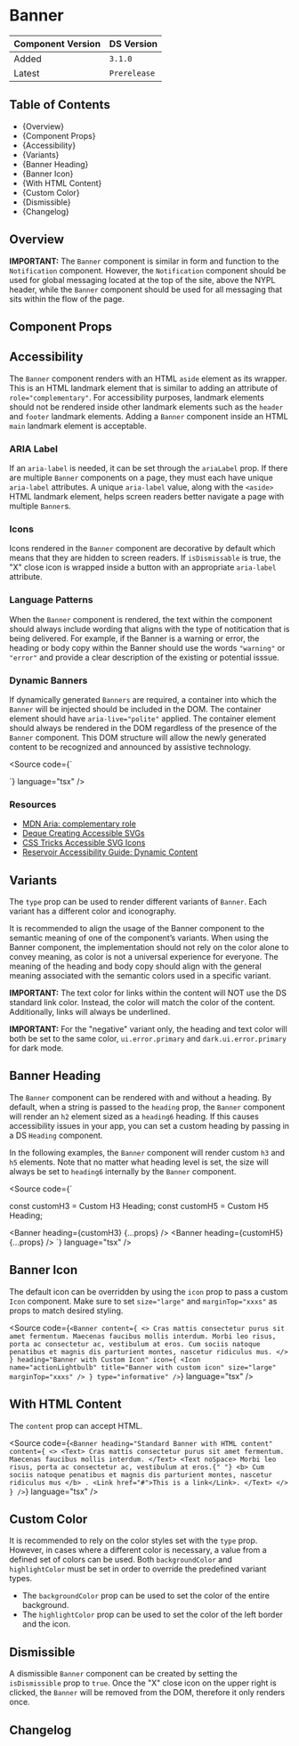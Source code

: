 

<Meta of={BannerStories} />

# Banner

| Component Version | DS Version   |
| ----------------- | ------------ |
| Added             | `3.1.0`      |
| Latest            | `Prerelease` |

## Table of Contents

- {<Link href="#overiew" target="_self">Overview</Link>}
- {<Link href="#component-props" target="_self">Component Props</Link>}
- {<Link href="#accessibility" target="_self">Accessibility</Link>}
- {<Link href="#variants" target="_self">Variants</Link>}
- {<Link href="#banner-heading" target="_self">Banner Heading</Link>}
- {<Link href="#banner-icon" target="_self">Banner Icon</Link>}
- {<Link href="#with-html-content" target="_self">With HTML Content</Link>}
- {<Link href="#custom-color" target="_self">Custom Color</Link>}
- {<Link href="#dismissible" target="_self">Dismissible</Link>}
- {<Link href="#changelog" target="_self">Changelog</Link>}

## Overview

<Description of={BannerStories} />

**IMPORTANT:** The `Banner` component is similar in form and function to the
`Notification` component. However, the `Notification` component should be used
for global messaging located at the top of the site, above the NYPL header,
while the `Banner` component should be used for all messaging that sits within
the flow of the page.

## Component Props

<Canvas of={BannerStories.WithControls} />

<ArgTypes of={BannerStories.WithControls} />

## Accessibility

The `Banner` component renders with an HTML `aside` element as its
wrapper. This is an HTML landmark element that is similar to adding an attribute
of `role="complementary"`. For accessibility purposes, landmark elements should
not be rendered inside other landmark elements such as the `header` and `footer`
landmark elements. Adding a `Banner` component inside an HTML `main`
landmark element is acceptable.

### ARIA Label

If an `aria-label` is needed, it can be set through the `ariaLabel` prop. If
there are multiple `Banner` components on a page, they must each have unique
`aria-label` attributes. A unique `aria-label` value, along with the
`<aside>` HTML landmark element, helps screen readers better navigate a page
with multiple `Banner`s.

### Icons

Icons rendered in the `Banner` component are decorative by default which
means that they are hidden to screen readers. If `isDismissable` is true, the
"X" close icon is wrapped inside a button with an appropriate `aria-label`
attribute.

### Language Patterns

When the `Banner` component is rendered, the text within the component
should always include wording that aligns with the type of notitication that is
being delivered. For example, if the Banner is a warning or error, the
heading or body copy within the Banner should use the words `"warning"` or
`"error"` and provide a clear description of the existing or potential isssue.

### Dynamic Banners

If dynamically generated `Banners` are required, a container into which the
`Banner` will be injected should be included in the DOM. The container
element should have `aria-live="polite"` applied. The container element should
always be rendered in the DOM regardless of the presence of the `Banner`
component. This DOM structure will allow the newly generated content to be
recognized and announced by assistive technology.

<Source
  code={`
<div aria-live="polite">
  <Banner {...props} />
</div>
`}
  language="tsx"
/>

### Resources

- [MDN Aria: complementary role](https://developer.mozilla.org/en-US/docs/Web/Accessibility/ARIA/Roles/complementary_role)
- [Deque Creating Accessible SVGs](https://www.deque.com/blog/creating-accessible-svgs/)
- [CSS Tricks Accessible SVG Icons](https://css-tricks.com/accessible-svg-icons/)
- [Reservoir Accessibility Guide: Dynamic Content](..?path=/docs/accessibility-guide-dynamic-content--docs)

## Variants

The `type` prop can be used to render different variants of `Banner`. Each
variant has a different color and iconography.

It is recommended to align the usage of the Banner component to the semantic
meaning of one of the component’s variants. When using the Banner component,
the implementation should not rely on the color alone to convey meaning, as
color is not a universal experience for everyone. The meaning of the heading
and body copy should align with the general meaning associated with the semantic
colors used in a specific variant.

**IMPORTANT:** The text color for links within the content will NOT use the
DS standard link color. Instead, the color will match the color of the content.
Additionally, links will always be underlined.

**IMPORTANT:** For the "negative" variant only, the heading and text color will
both be set to the same color, `ui.error.primary` and `dark.ui.error.primary`
for dark mode.

<Canvas of={BannerStories.TypeVariants} />

## Banner Heading

The `Banner` component can be rendered with and without a heading. By
default, when a string is passed to the `heading` prop, the
`Banner` component will render an `h2` element sized as a `heading6`
heading. If this causes accessibility issues in your app, you can set a custom
heading by passing in a DS `Heading` component.

In the following examples, the `Banner` component will render custom `h3`
and `h5` elements. Note that no matter what heading level is set, the size will
always be set to `heading6` internally by the `Banner` component.

<Source
  code={`

const customH3 = <Heading level="h3">Custom H3 Heading</Heading>;
const customH5 = <Heading level="h5">Custom H5 Heading</Heading>;

<Banner heading={customH3} {...props} />
<Banner heading={customH5} {...props} />
`} language="tsx" />

<Canvas of={BannerStories.BannerHeading} />

## Banner Icon

The default icon can be overridden by using the `icon` prop to pass a
custom `Icon` component. Make sure to set `size="large"` and `marginTop="xxxs"`
as props to match desired styling.

<Source
  code={`
<Banner
  content={
    <>
      Cras mattis consectetur purus sit amet fermentum. Maecenas faucibus
      mollis interdum. Morbi leo risus, porta ac consectetur ac,
      vestibulum at eros. Cum sociis natoque penatibus et magnis dis
      parturient montes, nascetur ridiculus mus.
    </>
  }
  heading="Banner with Custom Icon"
  icon={
    <Icon
      name="actionLightbulb"
      title="Banner with custom icon"
      size="large"
      marginTop="xxxs"
    />
  }
  type="informative"
/>
`}
  language="tsx"
/>

<Canvas of={BannerStories.CustomBannerIcon} />

## With HTML Content

The `content` prop can accept HTML.

<Source
  code={`
<Banner
  heading="Standard Banner with HTML content"
  content={
    <>
      <Text>
        Cras mattis consectetur purus sit amet fermentum. Maecenas
        faucibus mollis interdum.
      </Text>
      <Text noSpace>
        Morbi leo risus, porta ac consectetur ac, vestibulum at eros.{" "}
        <b>
          Cum sociis natoque penatibus et magnis dis parturient montes,
          nascetur ridiculus mus
        </b>
        . <Link href="#">This is a link</Link>.
      </Text>
    </>
  }
/>
`}
  language="tsx"
/>

<Canvas of={BannerStories.HTMLContent} />

## Custom Color

It is recommended to rely on the color styles set with the `type` prop.
However, in cases where a different color is necessary, a value from a defined
set of colors can be used. Both `backgroundColor` and `highlightColor` must be
set in order to override the predefined variant types.

- The `backgroundColor` prop can be used to set the color of the entire
  background.
- The `highlightColor` prop can be used to set the color of the left border
  and the icon.

<Canvas of={BannerStories.CustomColors} />

## Dismissible

A dismissible `Banner` component can be created by setting the
`isDismissible` prop to `true`. Once the "X" close icon on the upper right is
clicked, the `Banner` will be removed from the DOM, therefore it only
renders once.

<Canvas of={BannerStories.Dismissible} />

## Changelog

<ComponentChangelogTable changelogData={changelogData} />

